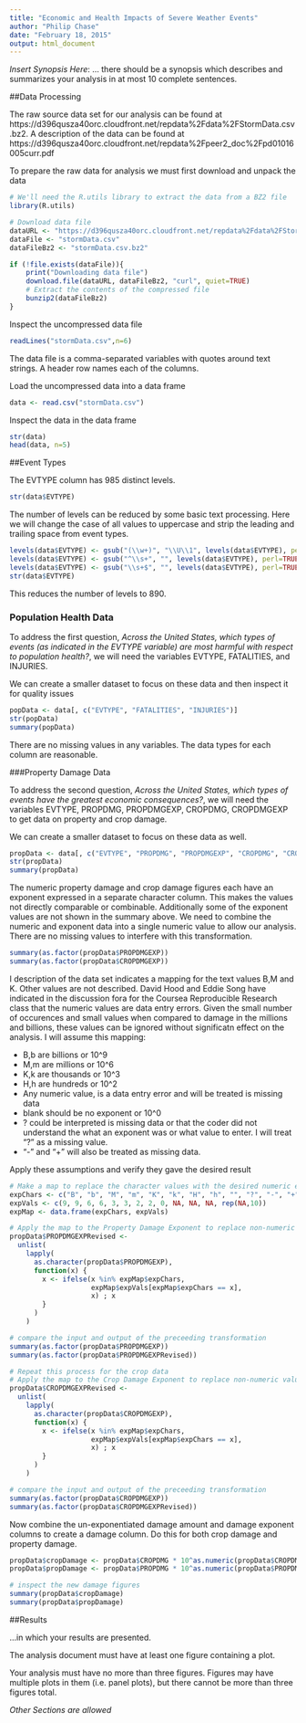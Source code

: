 ```yaml
---
title: "Economic and Health Impacts of Severe Weather Events"
author: "Philip Chase"
date: "February 18, 2015"
output: html_document
---
```


_Insert Synopsis Here_: ... there should be a synopsis which describes and summarizes your analysis in at most 10 complete sentences.

##Data Processing

The raw source data set for our analysis can be found at https://d396qusza40orc.cloudfront.net/repdata%2Fdata%2FStormData.csv.bz2.  A description of the data can be found at https://d396qusza40orc.cloudfront.net/repdata%2Fpeer2_doc%2Fpd01016005curr.pdf

To prepare the raw data for analysis we must first download and unpack the data

```r
# We'll need the R.utils library to extract the data from a BZ2 file
library(R.utils)

# Download data file
dataURL <- "https://d396qusza40orc.cloudfront.net/repdata%2Fdata%2FStormData.csv.bz2"
dataFile <- "stormData.csv"
dataFileBz2 <- "stormData.csv.bz2"

if (!file.exists(dataFile)){
    print("Downloading data file")
    download.file(dataURL, dataFileBz2, "curl", quiet=TRUE)
    # Extract the contents of the compressed file
    bunzip2(dataFileBz2)
}
```

Inspect the uncompressed data file

```r
readLines("stormData.csv",n=6)
```

The data file is a comma-separated variables with quotes around text strings.  A header row names each of the columns.

Load the uncompressed data into a data frame

```r
data <- read.csv("stormData.csv")
```

Inspect the data in the data frame

```r
str(data)
head(data, n=5)
```

##Event Types

The EVTYPE column has 985 distinct levels.

```r
str(data$EVTYPE)
```

The number of levels can be reduced by some basic text processing.  Here we will change the case of all values to uppercase and strip the leading and trailing space from event types.

```r
levels(data$EVTYPE) <- gsub("(\\w+)", "\\U\\1", levels(data$EVTYPE), perl=TRUE)
levels(data$EVTYPE) <- gsub("^\\s+", "", levels(data$EVTYPE), perl=TRUE)
levels(data$EVTYPE) <- gsub("\\s+$", "", levels(data$EVTYPE), perl=TRUE)
str(data$EVTYPE)
```

This reduces the number of levels to 890.

### Population Health Data
To address the first question, _Across the United States, which types of events (as indicated in the EVTYPE variable) are most harmful with respect to population health?_, we will need the variables EVTYPE, FATALITIES, and INJURIES.

We can create a smaller dataset to focus on these data and then inspect it for quality issues

```r
popData <- data[, c("EVTYPE", "FATALITIES", "INJURIES")]
str(popData)
summary(popData)
```

There are no missing values in any variables.  The data types for each column are reasonable.

###Property Damage Data

To address the second question, _Across the United States, which types of events have the greatest economic consequences?_, we will need the variables EVTYPE, PROPDMG, PROPDMGEXP, CROPDMG, CROPDMGEXP to get data on property and crop damage.

We can create a smaller dataset to focus on these data as well.

```r
propData <- data[, c("EVTYPE", "PROPDMG", "PROPDMGEXP", "CROPDMG", "CROPDMGEXP")]
str(propData)
summary(propData)
```

The numeric property damage and crop damage figures each have an exponent expressed in a separate character column.  This makes the values not directly comparable or combinable.  Additionally some of the exponent values are not shown in the summary above.  We need to combine the numeric and exponent data into a single numeric value to allow our analysis.  There are no missing values to interfere with this transformation.

```r
summary(as.factor(propData$PROPDMGEXP))
summary(as.factor(propData$CROPDMGEXP))
```

I description of the data set indicates a mapping for the text values B,M and K. Other values are not described.  David Hood and Eddie Song have indicated in the discussion fora for the Coursea Reproducible Research class that the numeric values are data entry errors.  Given the small number of occurences and small values when compared to damage in the millions and billions, these values can be ignored without significatn effect on the analysis.  I will assume this mapping:

* B,b are billions or 10^9
* M,m are millions or 10^6
* K,k are thousands or 10^3
* H,h are hundreds or 10^2
* Any numeric value, is a data entry error and will be treated is missing data
* blank should be no exponent or 10^0
* ? could be interpreted is missing data or that the coder did not understand the what an exponent was or what value to enter.  I will treat "?" as a missing value.
* "-" and "+" will also be treated as missing data.

Apply these assumptions and verify they gave the desired result

```r
# Make a map to replace the character values with the desired numeric exponents
expChars <- c("B", "b", "M", "m", "K", "k", "H", "h", "", "?", "-", "+", seq(0,9))
expVals <- c(9, 9, 6, 6, 3, 3, 2, 2, 0, NA, NA, NA, rep(NA,10))
expMap <- data.frame(expChars, expVals)

# Apply the map to the Property Damage Exponent to replace non-numeric values
propData$PROPDMGEXPRevised <-
  unlist(
    lapply(
      as.character(propData$PROPDMGEXP),
      function(x) {
        x <- ifelse(x %in% expMap$expChars,
                    expMap$expVals[expMap$expChars == x],
                    x) ; x
        }
      )
    )

# compare the input and output of the preceeding transformation
summary(as.factor(propData$PROPDMGEXP))
summary(as.factor(propData$PROPDMGEXPRevised))

# Repeat this process for the crop data
# Apply the map to the Crop Damage Exponent to replace non-numeric values
propData$CROPDMGEXPRevised <-
  unlist(
    lapply(
      as.character(propData$CROPDMGEXP),
      function(x) {
        x <- ifelse(x %in% expMap$expChars,
                    expMap$expVals[expMap$expChars == x],
                    x) ; x
        }
      )
    )

# compare the input and output of the preceeding transformation
summary(as.factor(propData$CROPDMGEXP))
summary(as.factor(propData$CROPDMGEXPRevised))
```

Now combine the un-exponentiated damage amount and damage exponent columns to create a damage column.  Do this for both crop damage and property damage.

```r
propData$cropDamage <- propData$CROPDMG * 10^as.numeric(propData$CROPDMGEXPRevised)
propData$propDamage <- propData$PROPDMG * 10^as.numeric(propData$PROPDMGEXPRevised)

# inspect the new damage figures
summary(propData$cropDamage)
summary(propData$propDamage)

```

##Results

...in which your results are presented.

The analysis document must have at least one figure containing a plot.

Your analysis must have no more than three figures. Figures may have multiple plots in them (i.e. panel plots), but there cannot be more than three figures total.

_Other Sections are allowed_

